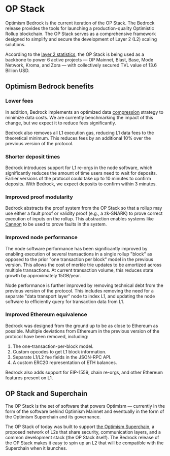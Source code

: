 # OP Stack

Optimism Bedrock is the current iteration of the OP Stack. The Bedrock release provides the tools for launching a production-quality Optimistic Rollup blockchain. The OP Stack serves as a comprehensive framework designed to simplify and secure the development of Layer 2 (L2) scaling solutions.

According to the [layer 2 statistics](https://l2beat.com/scaling/summary), the OP Stack is being used as a backbone to power 6 active projects — OP Mainnet, Blast, Base, Mode Network, Kroma, and Zora — with collectively secured TVL value of 13.6 Billion USD.

## Optimism Bedrock benefits

### Lower fees

In addition, Bedrock implements an optimized data [compression](https://community.optimism.io/docs/developers/bedrock/#optimized-data-compression) strategy to minimize data costs. We are currently benchmarking the impact of this change, but we expect it to reduce fees significantly.

Bedrock also removes all L1 execution gas, reducing L1 data fees to the theoretical minimum. This reduces fees by an additional 10% over the previous version of the protocol.

### Shorter deposit times

Bedrock introduces support for L1 re-orgs in the node software, which significantly reduces the amount of time users need to wait for deposits. Earlier versions of the protocol could take up to 10 minutes to confirm deposits. With Bedrock, we expect deposits to confirm within 3 minutes.

### Improved proof modularity

Bedrock abstracts the proof system from the OP Stack so that a rollup may use either a fault proof or validity proof (e.g., a zk-SNARK) to prove correct execution of inputs on the rollup. This abstraction enables systems like [Cannon](https://github.com/ethereum-optimism/cannon) to be used to prove faults in the system.

### Improved node performance

The node software performance has been significantly improved by enabling execution of several transactions in a single rollup "block" as opposed to the prior "one transaction per block" model in the previous version. This allows the cost of merkle trie updates to be amortized across multiple transactions. At current transaction volume, this reduces state growth by approximately 15GB/year.

Node performance is further improved by removing technical debt from the previous version of the protocol. This includes removing the need for a separate "data transport layer" node to index L1, and updating the node software to efficiently query for transaction data from L1.

### Improved Ethereum equivalence

Bedrock was designed from the ground up to be as close to Ethereum as possible. Multiple deviations from Ethereum in the previous version of the protocol have been removed, including:

  1. The one-transaction-per-block model.
  2. Custom opcodes to get L1 block information.
  3. Separate L1/L2 fee fields in the JSON-RPC API.
  4. A custom ERC20 representation of ETH balances.

Bedrock also adds support for EIP-1559, chain re-orgs, and other Ethereum features present on L1.

## OP Stack and Superchain

The OP Stack is the set of software that powers Optimism — currently in the form of the software behind Optimism Mainnet and eventually in the form of the Optimism Superchain and its governance.

The OP Stack of today was built to support [the Optimism Superchain](https://docs.optimism.io/stack/explainer), a proposed network of L2s that share security, communication layers, and a common development stack (the OP Stack itself). The Bedrock release of the OP Stack makes it easy to spin up an L2 that will be compatible with the Superchain when it launches.
